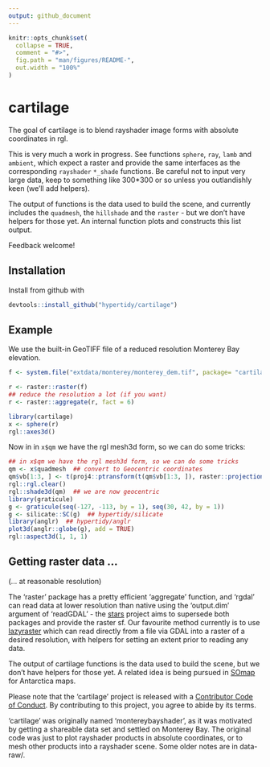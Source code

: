 ```yaml
---
output: github_document
---
```


<!-- README.md is generated from README.Rmd. Please edit that file -->

```r
knitr::opts_chunk$set(
  collapse = TRUE,
  comment = "#>",
  fig.path = "man/figures/README-",
  out.width = "100%"
)
```
# cartilage

The goal of cartilage is to blend rayshader image forms with absolute coordinates in rgl. 


This is very much a work in progress. See functions `sphere`, `ray`, `lamb` and `ambient`, which expect a raster and provide the same
interfaces as the corresponding `rayshader` `*_shade` functions. Be careful
not to input very large data, keep to something like 300*300 or so unless you outlandishly keen (we'll add helpers). 

The output of functions is the data used to build the scene, and currently includes the `quadmesh`, the `hillshade` and the `raster` -  but we don't have helpers for those yet. An internal function plots and constructs this list output.   



Feedback welcome!


## Installation

Install from github with 

```R
devtools::install_github("hypertidy/cartilage")
```

## Example

We use the built-in GeoTIFF file of a reduced resolution Monterey Bay elevation. 


```r
f <- system.file("extdata/monterey/monterey_dem.tif", package= "cartilage")

r <- raster::raster(f)
## reduce the resolution a lot (if you want)
r <- raster::aggregate(r, fact = 6)

library(cartilage)
x <- sphere(r)
rgl::axes3d()
```


Now in in `x$qm` we have the rgl mesh3d form, so we can do some tricks: 

```r
## in x$qm we have the rgl mesh3d form, so we can do some tricks
qm <- x$quadmesh  ## convert to Geocentric coordinates
qm$vb[1:3, ] <- t(proj4::ptransform(t(qm$vb[1:3, ]), raster::projection(r), "+proj=geocent +datum=WGS84"))
rgl::rgl.clear()  
rgl::shade3d(qm)  ## we are now geocentric
library(graticule)
g <- graticule(seq(-127, -113, by = 1), seq(30, 42, by = 1))
g <- silicate::SC(g)  ## hypertidy/silicate
library(anglr)  ## hypertidy/anglr
plot3d(anglr::globe(g), add = TRUE)
rgl::aspect3d(1, 1, 1)
```


## Getting raster data ...

(... at reasonable resolution)

The 'raster' package has a pretty efficient 'aggregate' function, and 'rgdal' can read data at lower resolution than native using the 'output.dim' argument of 'readGDAL' - the [stars](https://github.com/r-spatial/stars.git) project aims to supersede both packages and provide the raster sf. Our favourite method currently is to use [lazyraster](https://github.com/hypertidy/lazyraster.git) which can read directly from a file via GDAL into a raster of  a desired resolution, with helpers for setting an extent prior to reading any data. 

The output of cartilage functions is the data used to build the scene, but we don't have helpers for those yet.  A related idea is being pursued in [SOmap](https://github.com/Maschette/SOmap.git) for Antarctica maps. 



 Please note that the 'cartilage' project is released with a [Contributor Code of Conduct](CODE_OF_CONDUCT.md). By contributing to this project, you agree to abide by its terms.



'cartilage' was originally named 'montereybayshader', as it was motivated by getting a shareable data
set and settled on Monterey Bay. The original code was just to plot rayshader products in absolute coordinates, or to mesh other products into a rayshader scene. Some older notes are in data-raw/. 
